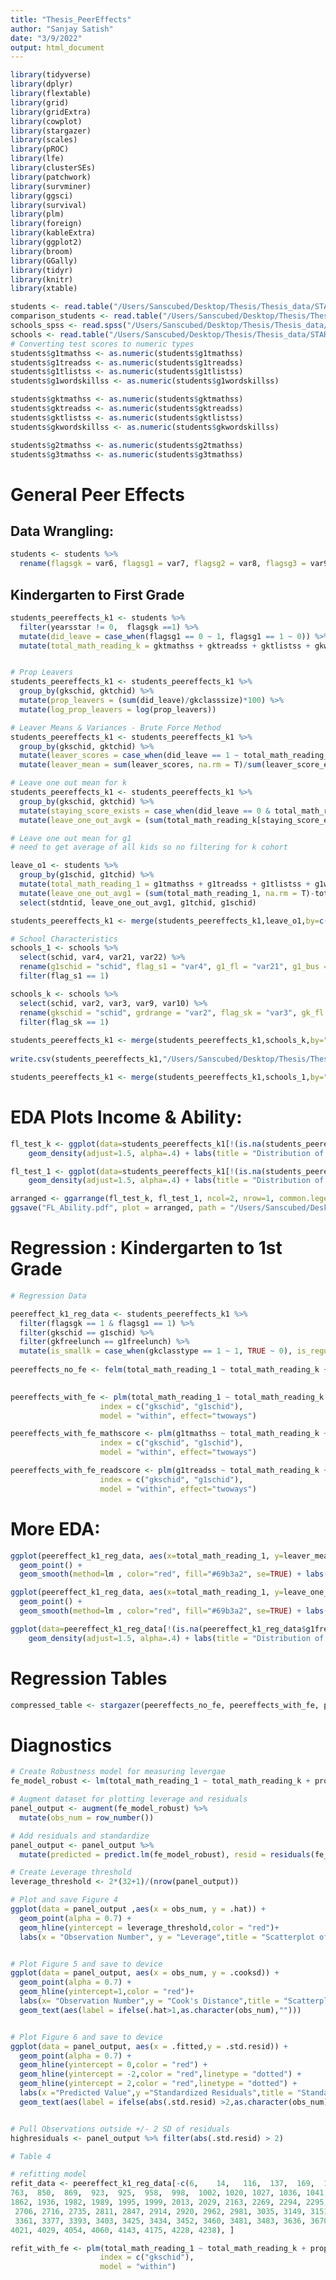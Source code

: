 ```yaml
---
title: "Thesis_PeerEffects"
author: "Sanjay Satish"
date: "3/9/2022"
output: html_document
---
```


```r
library(tidyverse)
library(dplyr)
library(flextable)
library(grid)
library(gridExtra)
library(cowplot)
library(stargazer)
library(scales)
library(pROC)
library(lfe)
library(clusterSEs)
library(patchwork)
library(survminer)
library(ggsci)
library(survival)
library(plm)
library(foreign)
library(kableExtra)
library(ggplot2)
library(broom)
library(GGally)
library(tidyr)
library(knitr)
library(xtable)

students <- read.table("/Users/Sanscubed/Desktop/Thesis/Thesis_data/STAR_Archive/STAR_Students.tab", header = T, sep = "\t", fill = TRUE)
comparison_students <- read.table("/Users/Sanscubed/Desktop/Thesis/Thesis_data/STAR_Archive/Comparison_Students.tab", header = T, sep = "\t", fill = TRUE)
schools_spss <- read.spss("/Users/Sanscubed/Desktop/Thesis/Thesis_data/STAR_Archive/Project STAR/STAR_K-3_Schools.sav", to.data.frame=TRUE)
schools <- read.table("/Users/Sanscubed/Desktop/Thesis/Thesis_data/STAR_Archive/STAR_K-3_Schools.tab", header = T, sep = "\t", fill = TRUE)
# Converting test scores to numeric types
students$g1tmathss <- as.numeric(students$g1tmathss)
students$g1treadss <- as.numeric(students$g1treadss)
students$g1tlistss <- as.numeric(students$g1tlistss)
students$g1wordskillss <- as.numeric(students$g1wordskillss)

students$gktmathss <- as.numeric(students$gktmathss)
students$gktreadss <- as.numeric(students$gktreadss)
students$gktlistss <- as.numeric(students$gktlistss)
students$gkwordskillss <- as.numeric(students$gkwordskillss)

students$g2tmathss <- as.numeric(students$g2tmathss)
students$g3tmathss <- as.numeric(students$g3tmathss)

```

# General Peer Effects

## Data Wrangling:

```r
students <- students %>%
  rename(flagsgk = var6, flagsg1 = var7, flagsg2 = var8, flagsg3 = var9) 
```

## Kindergarten to First Grade

```r
students_peereffects_k1 <- students %>%
  filter(yearsstar != 0,  flagsgk ==1) %>%
  mutate(did_leave = case_when(flagsg1 == 0 ~ 1, flagsg1 == 1 ~ 0)) %>%
  mutate(total_math_reading_k = gktmathss + gktreadss + gktlistss + gkwordskillss, total_math_reading_1 = g1tmathss + g1treadss + g1tlistss + g1wordskillss, switched_schools = case_when(gkschid == g1schid ~ 0, gkschid != g1schid ~ 1), gkt_masters = case_when(gkthighdegree == 2 | gkthighdegree == 1 ~ 0, gkthighdegree >= 3 ~ 1), g1t_masters = case_when(g1thighdegree == 2 | g1thighdegree == 1 ~ 0, g1thighdegree >= 3 ~ 1)) 


# Prop Leavers
students_peereffects_k1 <- students_peereffects_k1 %>%
  group_by(gkschid, gktchid) %>%
  mutate(prop_leavers = (sum(did_leave)/gkclasssize)*100) %>%
  mutate(log_prop_leavers = log(prop_leavers))

# Leaver Means & Variances - Brute Force Method
students_peereffects_k1 <- students_peereffects_k1 %>%
  group_by(gkschid, gktchid) %>%
  mutate(leaver_scores = case_when(did_leave == 1 ~ total_math_reading_k, did_leave == 0 ~ 0), leaver_score_exists = case_when(did_leave == 1 & total_math_reading_k >= 0 ~ 1, did_leave == 0 ~ 0)) %>%
  mutate(leaver_mean = sum(leaver_scores, na.rm = T)/sum(leaver_score_exists, na.rm = T), leaver_variance = var(leaver_scores[leaver_scores!=0], na.rm=T))
```

```r
# Leave one out mean for k 
students_peereffects_k1 <- students_peereffects_k1 %>%
  group_by(gkschid, gktchid) %>%
  mutate(staying_score_exists = case_when(did_leave == 0 & total_math_reading_k >= 0 ~ 1, did_leave == 1 ~ 0)) %>%
  mutate(leave_one_out_avgk = (sum(total_math_reading_k[staying_score_exists==1], na.rm = T)-total_math_reading_k) / (sum(staying_score_exists, na.rm = T) -1)) 

# Leave one out mean for g1
# need to get average of all kids so no filtering for k cohort

leave_o1 <- students %>%
  group_by(g1schid, g1tchid) %>%
  mutate(total_math_reading_1 = g1tmathss + g1treadss + g1tlistss + g1wordskillss) %>%
  mutate(leave_one_out_avg1 = (sum(total_math_reading_1, na.rm = T)-total_math_reading_1)/(length(total_math_reading_1[!is.na(total_math_reading_1)])-1)) %>%
  select(stdntid, leave_one_out_avg1, g1tchid, g1schid)

students_peereffects_k1 <- merge(students_peereffects_k1,leave_o1,by=c("stdntid", "g1tchid", "g1schid"))

# School Characteristics
schools_1 <- schools %>%
  select(schid, var4, var21, var22) %>%
  rename(g1schid = "schid", flag_s1 = "var4", g1_fl = "var21", g1_bus = "var22") %>%
  filter(flag_s1 == 1)

schools_k <- schools %>%
  select(schid, var2, var3, var9, var10) %>%
  rename(gkschid = "schid", grdrange = "var2", flag_sk = "var3", gk_fl = "var9", gk_bus = "var10") %>%
  filter(flag_sk == 1) 
  
students_peereffects_k1 <- merge(students_peereffects_k1,schools_k,by="gkschid")
  
write.csv(students_peereffects_k1,"/Users/Sanscubed/Desktop/Thesis/Thesis_code/Clustering/PeerEffects_K1_ClusteringData.csv", row.names = FALSE)

students_peereffects_k1 <- merge(students_peereffects_k1,schools_1,by="g1schid")
```

# EDA Plots Income & Ability:

```r

fl_test_k <- ggplot(data=students_peereffects_k1[!(is.na(students_peereffects_k1$gkfreelunch)), ], aes(x=total_math_reading_k, group=as.factor(gkfreelunch), fill=as.factor(gkfreelunch))) +
    geom_density(adjust=1.5, alpha=.4) + labs(title = "Distribution of Total Kindergarten \nTest Scores by Free Lunch Status") + xlab("Total Kindergarten Test Score") + ylab("Density") + theme_pubr() + scale_fill_nejm(name = "Free Lunch Status in Kindergarten", labels = c("Recieves Free Lunch", "Non Free Lunch")) + xlim(1500, 2750) + theme(plot.title = element_text(size=13))

fl_test_1 <- ggplot(data=students_peereffects_k1[!(is.na(students_peereffects_k1$g1freelunch)), ], aes(x=total_math_reading_1, group=as.factor(g1freelunch), fill=as.factor(g1freelunch))) +
    geom_density(adjust=1.5, alpha=.4) + labs(title = "Distribution of Total First Grade \nTest Scores by Free Lunch Status") + xlab("Total First Grade Test Score") + ylab("Density") + theme_pubr() + scale_fill_nejm(name = "Free Lunch Status in First Grade", labels = c("Recieves Free Lunch", "Non Free Lunch")) + xlim(1500, 2750) + theme(plot.title = element_text(size=13))

arranged <- ggarrange(fl_test_k, fl_test_1, ncol=2, nrow=1, common.legend = TRUE, legend="bottom")
ggsave("FL_Ability.pdf", plot = arranged, path = "/Users/Sanscubed/Desktop/Thesis/Thesis_figures/")
```

# Regression : Kindergarten to 1st Grade

```r
# Regression Data

peereffect_k1_reg_data <- students_peereffects_k1 %>%
  filter(flagsgk == 1 & flagsg1 == 1) %>%
  filter(gkschid == g1schid) %>%
  filter(gkfreelunch == g1freelunch) %>%
  mutate(is_smallk = case_when(gkclasstype == 1 ~ 1, TRUE ~ 0), is_regulark = case_when(gkclasstype == 2 ~ 1, TRUE ~ 0), is_rak = case_when(gkclasstype == 3 ~ 1, TRUE ~ 0), is_small1 = case_when(g1classtype == 1 ~ 1, TRUE ~ 0), is_regular1 = case_when(g1classtype == 2 ~ 1, TRUE ~ 0), is_ra1 = case_when(g1classtype == 3 ~ 1, TRUE ~ 0)) 
  
peereffects_no_fe <- felm(total_math_reading_1 ~ total_math_reading_k + prop_leavers + leaver_mean + leaver_variance + prop_leavers * leaver_mean + prop_leavers * leaver_variance + is_smallk + is_regulark + is_rak + is_small1 + is_regular1 + is_ra1 + leave_one_out_avgk + as.factor(race) + as.factor(gender) + as.factor(gkfreelunch) + as.factor(g1freelunch) + gkabsent + g1absent + as.factor(gkspeced) + as.factor(gkspecin) + as.factor(g1speced) + as.factor(g1specin) + as.factor(gktrace) + as.factor(gkt_masters) + gktyears + as.factor(g1trace) + as.factor(g1t_masters) + g1tyears + as.factor(gksurban) + as.factor(grdrange) + gk_fl + gk_bus + g1_fl + g1_bus| 0 | 0 |gktchid, data = peereffect_k1_reg_data)
 

peereffects_with_fe <- plm(total_math_reading_1 ~ total_math_reading_k + prop_leavers + leaver_mean + leaver_variance + prop_leavers * leaver_mean + prop_leavers * leaver_variance + as.factor(gkclasstype) + as.factor(g1classtype) + leave_one_out_avgk + leave_one_out_avg1 + as.factor(race) + as.factor(gender) + as.factor(gkfreelunch) + as.factor(g1freelunch) + gkabsent + g1absent + as.factor(gkspeced) + as.factor(gkspecin) + as.factor(g1speced) + as.factor(g1specin) + as.factor(gktrace) + as.factor(gkt_masters) + gktyears + as.factor(g1trace) + as.factor(g1t_masters) + g1tyears, data = peereffect_k1_reg_data,
                    index = c("gkschid", "g1schid"), 
                    model = "within", effect="twoways")

peereffects_with_fe_mathscore <- plm(g1tmathss ~ total_math_reading_k + prop_leavers + leaver_mean + leaver_variance + prop_leavers * leaver_mean + prop_leavers * leaver_variance + as.factor(gkclasstype) + as.factor(g1classtype) + leave_one_out_avgk + leave_one_out_avg1 + as.factor(race) + as.factor(gender) + as.factor(gkfreelunch) + as.factor(g1freelunch) + gkabsent + g1absent + as.factor(gkspeced) + as.factor(gkspecin) + as.factor(g1speced) + as.factor(g1specin) + as.factor(gktrace) + as.factor(gkt_masters) + gktyears + as.factor(g1trace) + as.factor(g1t_masters) + g1tyears + as.factor(gksurban) + as.factor(grdrange) + gk_fl + gk_bus + g1_fl + g1_bus, data = peereffect_k1_reg_data,
                    index = c("gkschid", "g1schid"), 
                    model = "within", effect="twoways")

peereffects_with_fe_readscore <- plm(g1treadss ~ total_math_reading_k + prop_leavers + leaver_mean + leaver_variance + prop_leavers*leaver_mean + prop_leavers*leaver_variance + as.factor(gkclasstype) + as.factor(g1classtype) + leave_one_out_avgk + leave_one_out_avg1 + as.factor(race) + as.factor(gender) + as.factor(gkfreelunch) + as.factor(g1freelunch) + gkabsent + g1absent + as.factor(gkspeced) + as.factor(gkspecin) + as.factor(g1speced) + as.factor(g1specin) + as.factor(gktrace) + as.factor(gkt_masters) + gktyears + as.factor(g1trace) + as.factor(g1t_masters) + g1tyears + as.factor(gksurban) + as.factor(grdrange) + gk_fl + gk_bus + g1_fl + g1_bus, data = peereffect_k1_reg_data,
                    index = c("gkschid", "g1schid"), 
                    model = "within", effect="twoways")

```

# More EDA:

```r
ggplot(peereffect_k1_reg_data, aes(x=total_math_reading_1, y=leaver_mean)) +
  geom_point() +
  geom_smooth(method=lm , color="red", fill="#69b3a2", se=TRUE) + labs(title = "Own Test Score vs. Leaver Mean Test Score")

ggplot(peereffect_k1_reg_data, aes(x=total_math_reading_1, y=leave_one_out_avg1)) +
  geom_point() +
  geom_smooth(method=lm , color="red", fill="#69b3a2", se=TRUE) + labs(title = "Own Test Score vs. Peer Mean Test Score")

ggplot(data=peereffect_k1_reg_data[!(is.na(peereffect_k1_reg_data$g1freelunch)), ], aes(x=leave_one_out_avgk, group=as.factor(g1freelunch), fill=as.factor(g1freelunch))) +
    geom_density(adjust=1.5, alpha=.4) + labs(title = "Distribution of Leaver Mean Scores by Free Lunch Status") + xlab("Total First Grade Test Score") + ylab("Density") + theme_pubr() + scale_fill_nejm(name = "Free Lunch Status in First Grade", labels = c("Recieves Free Lunch", "Non Free Lunch")) + xlim(1500, 2750) + theme(plot.title = element_text(size=13))
```


# Regression Tables 

```r
compressed_table <- stargazer(peereffects_no_fe, peereffects_with_fe, peereffects_with_fe_mathscore, peereffects_with_fe_readscore, title="Coefficient-Level Estimates for Peer Effects among Kindergarten Entry Cohort", align=TRUE, type = 'latex', header = FALSE, single.row = FALSE, column.sep.width = "3pt", font.size = "small", omit.stat=c("f"), model.names = FALSE, notes.align = "l", omit = c("gender", "race", "gktyears", "gkabsent", "grdrange", "gk_fl", "gk_bus", "gkfreelunch", "g1absent", "gkspeced", "gkspecin", 'g1speced', "g1specin", "gktrace", "gkt_masters", "g1trace",  "g1t_masters",  "g1tyears",  "gksurban", "g1_fl", "g1_bus"), add.lines=list(c("Fixed Effects", "No", "Yes", "Yes", "Yes")))

```

# Diagnostics 

``` r
# Create Robustness model for measuring levergae
fe_model_robust <- lm(total_math_reading_1 ~ total_math_reading_k + prop_leavers + leaver_mean + leaver_variance + prop_leavers * leaver_mean + prop_leavers * leaver_variance + as.factor(gkclasstype) + as.factor(g1classtype) + leave_one_out_avgk + leave_one_out_avg1 + as.factor(race) + as.factor(gender) + as.factor(gkfreelunch) + as.factor(g1freelunch) + gkabsent + g1absent + as.factor(gkspeced) + as.factor(gkspecin) + as.factor(g1speced) + as.factor(g1specin) + as.factor(gktrace) + as.factor(gkt_masters) + gktyears + as.factor(g1trace) + as.factor(g1t_masters) + g1tyears + as.factor(gksurban) + as.factor(grdrange) + gk_fl + gk_bus + g1_fl + g1_bus + gkschid - 1, data = peereffect_k1_reg_data)

# Augment dataset for plotting leverage and residuals 
panel_output <- augment(fe_model_robust) %>%
  mutate(obs_num = row_number())

# Add residuals and standardize
panel_output <- panel_output %>%
  mutate(predicted = predict.lm(fe_model_robust), resid = residuals(fe_model_robust))

# Create Leverage threshold
leverage_threshold <- 2*(32+1)/(nrow(panel_output))

# Plot and save Figure 4
ggplot(data = panel_output ,aes(x = obs_num, y = .hat)) + 
  geom_point(alpha = 0.7) + 
  geom_hline(yintercept = leverage_threshold,color = "red")+
  labs(x = "Observation Number", y = "Leverage",title = "Scatterplot of Observations with Respect to Leverage for Fixed Effects Model", caption = "Leverage Threshold in Red")


# Plot Figure 5 and save to device
ggplot(data = panel_output, aes(x = obs_num, y = .cooksd)) + 
  geom_point(alpha = 0.7) + 
  geom_hline(yintercept=1,color = "red")+
  labs(x= "Observation Number",y = "Cook's Distance",title = "Scatterplot of Observations with Respect to Cook's Distance for Fixed Effects Model", caption = "Cook's Distance Threshold in Red") + 
  geom_text(aes(label = ifelse(.hat>1,as.character(obs_num),"")))


# Plot Figure 6 and save to device
ggplot(data = panel_output, aes(x = .fitted,y = .std.resid)) +
  geom_point(alpha = 0.7) + 
  geom_hline(yintercept = 0,color = "red") +
  geom_hline(yintercept = -2,color = "red",linetype = "dotted") +
  geom_hline(yintercept = 2,color = "red",linetype = "dotted") +
  labs(x ="Predicted Value",y ="Standardized Residuals",title = "Standardized Residuals (Normal ~ (0,1)) vs. Predicted Values for ", caption = "Observation Numbers Labeled for those Outside +/- 2 Standard Deviations From the Mean") +
  geom_text(aes(label = ifelse(abs(.std.resid) >2,as.character(obs_num),"")), nudge_x = 0.08)


# Pull Observations outside +/- 2 SD of residuals
highresiduals <- panel_output %>% filter(abs(.std.resid) > 2)

# Table 4

# refitting model
refit_data <- peereffect_k1_reg_data[-c(6,    14,   116,  137,  169,  185,  361,  362,  363,  370,  376,  378,  380,  399,  466,  495,  535,  538,  576,  600,  750, 
763,  850,  869,  923,  925,  958,  998,  1002, 1020, 1027, 1036, 1041, 1073, 1255, 1266, 1395, 1609, 1631, 1692, 1701, 1713,
1862, 1936, 1982, 1989, 1995, 1999, 2013, 2029, 2163, 2269, 2294, 2295, 2297, 2457, 2486, 2555, 2558, 2626, 2671, 2687, 2690,
 2706, 2716, 2735, 2811, 2847, 2914, 2920, 2962, 2981, 3035, 3149, 3151, 3229, 3244, 3246, 3248, 3258, 3264, 3303, 3351, 3354,
 3361, 3377, 3393, 3403, 3425, 3434, 3452, 3460, 3481, 3483, 3636, 3670, 3679, 3698, 3720, 3743, 3829, 3843, 3859, 3860, 3949,
4021, 4029, 4054, 4060, 4143, 4175, 4228, 4238), ]

refit_with_fe <- plm(total_math_reading_1 ~ total_math_reading_k + prop_leavers + leaver_mean + leaver_variance + prop_leavers * leaver_mean + prop_leavers * leaver_variance + as.factor(gkclasstype) + as.factor(g1classtype) + leave_one_out_avgk + leave_one_out_avg1 + as.factor(race) + as.factor(gender) + as.factor(gkfreelunch) + as.factor(g1freelunch) + gkabsent + g1absent + as.factor(gkspeced) + as.factor(gkspecin) + as.factor(g1speced) + as.factor(g1specin) + as.factor(gktrace) + as.factor(gkt_masters) + gktyears + as.factor(g1trace) + as.factor(g1t_masters) + g1tyears + as.factor(gksurban) + as.factor(grdrange) + gk_fl + gk_bus + g1_fl + g1_bus, data = refit_data,
                    index = c("gkschid"), 
                    model = "within")

```

 